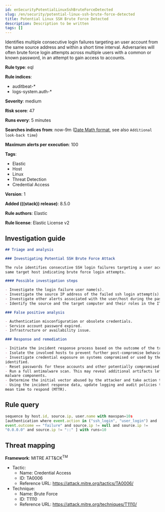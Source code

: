 ```yaml
---
id: enSecurityPotentialLinuxSshBruteForceDetected
slug: /en/security/potential-linux-ssh-brute-force-detected
title: Potential Linux SSH Brute Force Detected
description: Description to be written
tags: []
---
```


<div id="potential-linux-ssh-brute-force-detected"></div>

Identifies multiple consecutive login failures targeting an user account from the same source address and within a short time interval. Adversaries will often brute force login attempts across multiple users with a common or known password, in an attempt to gain access to accounts.

**Rule type**: eql

**Rule indices**:

* auditbeat-*
* logs-system.auth-*

**Severity**: medium

**Risk score**: 47

**Runs every**: 5 minutes

**Searches indices from**: now-9m ([Date Math format](((ref))/common-options.html#date-math), see also <DocLink id="enSecurityRulesUiCreate" section="set-the-rules-schedule">`Additional look-back time`</DocLink>)

**Maximum alerts per execution**: 100

**Tags**:

* Elastic
* Host
* Linux
* Threat Detection
* Credential Access

**Version**: 1

**Added (((stack)) release)**: 8.5.0

**Rule authors**: Elastic

**Rule license**: Elastic License v2

## Investigation guide

```markdown
## Triage and analysis

### Investigating Potential SSH Brute Force Attack

The rule identifies consecutive SSH login failures targeting a user account from the same source IP address to the
same target host indicating brute force login attempts.

#### Possible investigation steps

- Investigate the login failure user name(s).
- Investigate the source IP address of the failed ssh login attempt(s).
- Investigate other alerts associated with the user/host during the past 48 hours.
- Identify the source and the target computer and their roles in the IT environment.

### False positive analysis

- Authentication misconfiguration or obsolete credentials.
- Service account password expired.
- Infrastructure or availability issue.

### Response and remediation

- Initiate the incident response process based on the outcome of the triage.
- Isolate the involved hosts to prevent further post-compromise behavior.
- Investigate credential exposure on systems compromised or used by the attacker to ensure all compromised accounts are
identified.
- Reset passwords for these accounts and other potentially compromised credentials.
- Run a full antimalware scan. This may reveal additional artifacts left in the system, persistence mechanisms, and
malware components.
- Determine the initial vector abused by the attacker and take action to prevent reinfection through the same vector.
- Using the incident response data, update logging and audit policies to improve the mean time to detect (MTTD) and the
mean time to respond (MTTR).

```

## Rule query

```js
sequence by host.id, source.ip, user.name with maxspan=10s
[authentication where event.action in ("ssh_login", "user_login") and
event.outcome == "failure" and source.ip != null and source.ip !=
"0.0.0.0" and source.ip != "::" ] with runs=10
```

## Threat mapping

**Framework**: MITRE ATT&CK<sup>TM</sup>

* Tactic:
    * Name: Credential Access
    * ID: TA0006
    * Reference URL: https://attack.mitre.org/tactics/TA0006/
* Technique:
    * Name: Brute Force
    * ID: T1110
    * Reference URL: https://attack.mitre.org/techniques/T1110/

